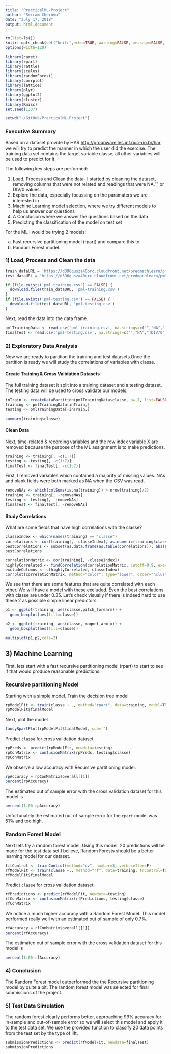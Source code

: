```yaml
---
title: "PracticalML-Project"
author: "Sriram Cheruvu"
date: "July 17, 2018"
output: html_document
---
```


```r
rm(list=ls())
knitr::opts_chunk$set("knitr",echo=TRUE, warning=FALSE, message=FALSE, cache=TRUE, fig.width=10, fig.height=5)
options(width=120)

library(caret)
library(rpart)
library(rattle)
library(scales)
library(randomForest)
library(corrplot)
library(lattice)
library(plyr)
library(ggplot2)
library(cluster)
library(Rmisc)
set.seed(1337)

setwd("~/GitHub/PracticalML-Project")
```

### Executive Summary
Based on a dataset provide by HAR [http://groupware.les.inf.puc-rio.br/har](http://groupware.les.inf.puc-rio.br/har) we will try to predict the manner in which the user did the exercise. The training data set contains the target variable classe, all other variables will be used to predict for it.

The following key steps are performed:

1) Load, Process and Clean the data- I started by cleaning the dataset, removing columns that were not related and readings that were NA."" or DIV/0 values. 
2) Explore the data, especially focussing on the paramaters we are interested in 
3) Machine Learning model selection, where we try different models to help us answer our questions
4) A Conclusion where we answer the questions based on the data
5) Predicting the classification of the model on test set
   
For the ML I would be trying 2 models:

a) Fast recursive partitioning model (rpart) and compare this to 
b) Random Forest model.

### 1) Load, Process and Clean the data
```r
train_dataURL = 'https://d396qusza40orc.cloudfront.net/predmachlearn/pml-training.csv'
test_dataURL = 'https://d396qusza40orc.cloudfront.net/predmachlearn/pml-testing.csv'

if (file.exists('pml-training.csv') == FALSE) {
  download.file(train_dataURL, 'pml-training.csv')
}
if (file.exists('pml-testing.csv') == FALSE) {
  download.file(test_dataURL, 'pml-testing.csv')
}
```
Next, read the data into the data frame.
```r
pmlTrainingData <- read.csv('pml-training.csv', na.strings=c("","NA","!DIV/0"))
finalTest <- read.csv('pml-testing.csv', na.strings=c("","NA","!DIV/0"))
```

### 2) Exploratory Data Analysis
Now we are ready to partition the training and test datasets.Once the partition is ready we will study the correlations of variables with classe.

#### Create Training & Cross Validation Datasets
The full training dataset it split into a training dataset and a testing 
dataset. The testing data will be used to cross validate our models.
```r
inTrain <- createDataPartition(pmlTrainingData$classe, p=.7, list=FALSE)
training <- pmlTrainingData[inTrain,]
testing <- pmlTrainingData[-inTrain,]

summary(training$classe)
```

#### Clean Data
Next, time-related & recording variables and the row index variable X are 
removed because the purpose of the ML assignment is to make predictions.
```r
training <- training[, -c(1:7)]
testing <- testing[, -c(1:7)]
finalTest <- finalTest[, -c(1:7)]
```
First, I removed variables which contained a majority of missing values. NAs and
blank fields were both marked as NA when the CSV was read.
```r
removeNAs <- which(colSums(is.na(training)) > nrow(training)/2)
training <- training[, -removeNAs]
testing <- testing[, -removeNAs]
finalTest <- finalTest[, -removeNAs]
```
#### Study Correlations
What are some fields that have high correlations with the classe?
```r
classeIndex <- which(names(training) == "classe")
correlations <- cor(training[, -classeIndex], as.numeric(training$classe))
bestCorrelations <- subset(as.data.frame(as.table(correlations)), abs(Freq)>0.3)
bestCorrelations

correlationMatrix <- cor(training[, -classeIndex])
highlyCorrelated <- findCorrelation(correlationMatrix, cutoff=0.9, exact=TRUE)
excludeColumns <- c(highlyCorrelated, classeIndex)
corrplot(correlationMatrix, method="color", type="lower", order="hclust", tl.cex=0.70, tl.col="black", tl.srt = 45, diag = FALSE)

```

We see that there are some features that are quite correlated with each other. We will have a model with these excluded. Even the best correlations with classe are under 0.35. Let's check visually if there is indeed hard to use these 2 as possible simple linear predictors.
```r
p1 <- ggplot(training, aes(classe,pitch_forearm)) + 
  geom_boxplot(aes(fill=classe))

p2 <- ggplot(training, aes(classe, magnet_arm_x)) + 
  geom_boxplot(aes(fill=classe))

multiplot(p1,p2,cols=2)
```

## 3) Machine Learning
First, lets start with a fast recursive partitioning model (rpart) to 
start to see if that would produce reasonable predictions.  

### Recursive partitioning Model
Starting with a simple model. Train the decision tree model
```r
rpModelFit <- train(classe ~ ., method="rpart", data=training, model=TRUE)
rpModelFit$finalModel
```
Next, plot the model
```r
fancyRpartPlot(rpModelFit$finalModel, sub='')
```
Predict `classe` for cross validation dataset
```r
rpPreds <- predict(rpModelFit, newdata=testing)
rpConMatrix <- confusionMatrix(rpPreds, testing$classe)
rpConMatrix
```
We observe a low accuracy with Recursive partitioning model. 
```r
rpAccuracy = rpConMatrix$overall[[1]]
percent(rpAccuracy)
```
The estimated out of sample error with the cross validation dataset for this 
model is
```r
percent(1.00-rpAccuracy)
```
Unfortunately the estimated out of sample error for the `rpart` model was 51% and too high.

### Random Forest Model

Next lets try a random forest model. Using this model, 20 predictions will be made for the test data set.I believe, Random Forests should be a better learning model for our dataset.
```r
fitControl <- trainControl(method="cv", number=3, verboseIter=F)
rfModelFit <- train(classe ~., method="rf", data=training, trControl=fitControl)
rfModelFit$finalModel
```

Predict `classe` for cross validation dataset.
```r
rfPredictions <- predict(rfModelFit, newdata=testing)
rfConMatrix <- confusionMatrix(rfPredictions, testing$classe)
rfConMatrix
```
We notice a much higher accuracy with a Random Forest Model. This model
performed really well with an estimated out of sample of only 0.7%.
```r
rfAccuracy = rfConMatrix$overall[[1]]
percent(rfAccuracy)
```
The estimated out of sample error with the cross validation dataset for this 
model is
```r
percent(1.00-rfAccuracy)
```

### 4) Conclusion
The Random Forest model outperformed the the Recursive partitioning model by 
quite a bit.  The random forest model was selected for final submissions of the 
project.

### 5) Test Data Simulation
The random forest clearly performs better, approaching 99% accuracy for in-sample and out-of-sample error so we will select this model and apply it to the test data set. We use the provided function to classify 20 data points from the test set by the type of lift.
```r
submissionPredictions <- predict(rfModelFit, newdata=finalTest)
submissionPredictions
```


